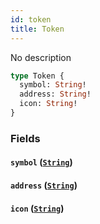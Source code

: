 ```yaml
---
id: token
title: Token
---
```



No description

```graphql
type Token {
  symbol: String!
  address: String!
  icon: String!
}
```


### Fields

#### `symbol` ([`String`](../../references/scalars/string))




#### `address` ([`String`](../../references/scalars/string))




#### `icon` ([`String`](../../references/scalars/string))






